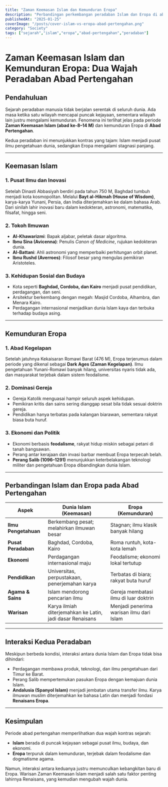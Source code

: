 ```yaml
---
title: "Zaman Keemasan Islam dan Kemunduran Eropa"
description: "Perbandingan perkembangan peradaban Islam dan Eropa di abad pertengahan"
publishedAt: "2025-01-25"
coverImage: "/posts/cover-islam-vs-eropa-abad-pertengahan.png"
category: "Society"
tags: ["sejarah","islam","eropa","abad-pertengahan","peradaban"]
---
```


# Zaman Keemasan Islam dan Kemunduran Eropa: Dua Wajah Peradaban Abad Pertengahan

## Pendahuluan

Sejarah peradaban manusia tidak berjalan serentak di seluruh dunia. Ada masa ketika satu wilayah mencapai puncak kejayaan, sementara wilayah lain justru mengalami kemunduran. Fenomena ini terlihat jelas pada periode **Zaman Keemasan Islam (abad ke-8–14 M)** dan kemunduran Eropa di **Abad Pertengahan**.

Kedua peradaban ini menunjukkan kontras yang tajam: Islam menjadi pusat ilmu pengetahuan dunia, sedangkan Eropa mengalami stagnasi panjang.

---

## Keemasan Islam

### 1. Pusat Ilmu dan Inovasi

Setelah Dinasti Abbasiyah berdiri pada tahun 750 M, Baghdad tumbuh menjadi kota kosmopolitan. Melalui **Bayt al-Hikmah (House of Wisdom)**, karya-karya Yunani, Persia, dan India diterjemahkan ke dalam bahasa Arab. Dari sinilah lahir inovasi baru dalam kedokteran, astronomi, matematika, filsafat, hingga seni.

### 2. Tokoh Ilmuwan

- **Al-Khawarizmi**: Bapak aljabar, peletak dasar algoritma.
- **Ibnu Sina (Avicenna)**: Penulis _Canon of Medicine_, rujukan kedokteran dunia.
- **Al-Battani**: Ahli astronomi yang memperbaiki perhitungan orbit planet.
- **Ibnu Rushd (Averroes)**: Filosof besar yang mengulas pemikiran Aristoteles.

### 3. Kehidupan Sosial dan Budaya

- Kota seperti **Baghdad, Cordoba, dan Kairo** menjadi pusat pendidikan, perdagangan, dan seni.
- Arsitektur berkembang dengan megah: Masjid Cordoba, Alhambra, dan Menara Kairo.
- Perdagangan internasional menjadikan dunia Islam kaya dan terbuka terhadap budaya asing.

---

## Kemunduran Eropa

### 1. Abad Kegelapan

Setelah jatuhnya Kekaisaran Romawi Barat (476 M), Eropa terjerumus dalam periode yang dikenal sebagai **Dark Ages (Zaman Kegelapan)**. Ilmu pengetahuan Yunani-Romawi banyak hilang, universitas nyaris tidak ada, dan masyarakat terjebak dalam sistem feodalisme.

### 2. Dominasi Gereja

- Gereja Katolik menguasai hampir seluruh aspek kehidupan.
- Pemikiran kritis dan sains sering dianggap sesat bila tidak sesuai doktrin gereja.
- Pendidikan hanya terbatas pada kalangan biarawan, sementara rakyat biasa buta huruf.

### 3. Ekonomi dan Politik

- Ekonomi berbasis **feodalisme**, rakyat hidup miskin sebagai petani di tanah bangsawan.
- Perang antar kerajaan dan invasi barbar membuat Eropa terpecah belah.
- **Perang Salib (1096–1291)** menunjukkan keterbelakangan teknologi militer dan pengetahuan Eropa dibandingkan dunia Islam.

---

## Perbandingan Islam dan Eropa pada Abad Pertengahan

| Aspek                | Dunia Islam (Keemasan)                                    | Eropa (Kemunduran)                       |
| -------------------- | --------------------------------------------------------- | ---------------------------------------- |
| **Ilmu Pengetahuan** | Berkembang pesat; melahirkan ilmuwan besar                | Stagnan; ilmu klasik banyak hilang       |
| **Pusat Peradaban**  | Baghdad, Cordoba, Kairo                                   | Roma runtuh, kota-kota lemah             |
| **Ekonomi**          | Perdagangan internasional maju                            | Feodalisme; ekonomi lokal tertutup       |
| **Pendidikan**       | Universitas, perpustakaan, penerjemahan karya             | Terbatas di biara; rakyat buta huruf     |
| **Agama & Sains**    | Islam mendorong pencarian ilmu                            | Gereja membatasi ilmu di luar doktrin    |
| **Warisan**          | Karya ilmiah diterjemahkan ke Latin, jadi dasar Renaisans | Menjadi penerima warisan ilmu dari Islam |

---

## Interaksi Kedua Peradaban

Meskipun berbeda kondisi, interaksi antara dunia Islam dan Eropa tidak bisa dihindari:

- Perdagangan membawa produk, teknologi, dan ilmu pengetahuan dari Timur ke Barat.
- Perang Salib mempertemukan pasukan Eropa dengan kemajuan dunia Islam.
- **Andalusia (Spanyol Islam)** menjadi jembatan utama transfer ilmu. Karya ilmuwan muslim diterjemahkan ke bahasa Latin dan menjadi fondasi **Renaisans Eropa**.

---

## Kesimpulan

Periode abad pertengahan memperlihatkan dua wajah kontras sejarah:

- **Islam** berada di puncak kejayaan sebagai pusat ilmu, budaya, dan ekonomi.
- **Eropa** terpuruk dalam kemunduran, terjebak dalam feodalisme dan dogmatisme agama.

Namun, interaksi antara keduanya justru memunculkan kebangkitan baru di Eropa. Warisan Zaman Keemasan Islam menjadi salah satu faktor penting lahirnya Renaisans, yang kemudian mengubah wajah dunia.
